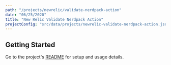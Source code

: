 ```yaml
---
path: "/projects/newrelic/validate-nerdpack-action"
date: "06/25/2020"
title: "New Relic Validate Nerdpack Action"
projectConfig: "src/data/projects/newrelic-validate-nerdpack-action.json"
---
```


## Getting Started

Go to the project's [README](https://github.com/newrelic/validate-nerdpack-action#readme) for setup and usage details.
